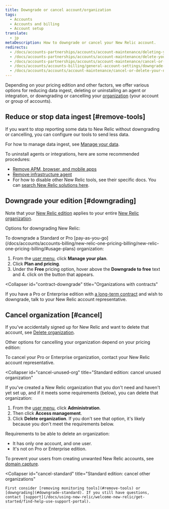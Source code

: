 ```yaml
---
title: Downgrade or cancel account/organization
tags:
  - Accounts
  - Accounts and billing
  - Account setup
translate:
  - jp
metaDescription: How to downgrade or cancel your New Relic account.
redirects:
  - /docs/accounts-partnerships/accounts/account-maintenance/deleting-your-new-relic-account
  - /docs/accounts-partnerships/accounts/account-maintenance/delete-your-new-relic-account
  - /docs/accounts-partnerships/accounts/account-maintenance/cancel-or-delete-your-new-relic-account
  - /docs/accounts/accounts-billing/general-account-settings/downgrade-cancel-account
  - /docs/accounts/accounts/account-maintenance/cancel-or-delete-your-new-relic-account
---
```


Depending on your pricing edition and other factors, we offer various options for reducing data ingest, deleting or uninstalling an agent or integration, or downgrading or cancelling your [organization](/docs/accounts/accounts-billing/new-relic-one-pricing-users/new-relic-account-structure) (your account or group of accounts).

## Reduce or stop data ingest [#remove-tools]

If you want to stop reporting some data to New Relic without downgrading or cancelling, you can configure our tools to send less data. 

For how to manage data ingest, see [Manage your data](/docs/telemetry-data-platform/get-data-new-relic/manage-data/manage-your-data).

To uninstall agents or integrations, here are some recommended procedures:
* [Remove APM, browser, and mobile apps](/docs/apm/new-relic-apm/maintenance/remove-applications-new-relic/)
* [Remove infrastructure agent](/docs/infrastructure/install-infrastructure-agent/update-or-uninstall/uninstall-infrastructure-agent/)
* For how to disable other New Relic tools, see their specific docs. You can [search New Relic solutions here](https://newrelic.com/instant-observability/).

## Downgrade your edition [#downgrading]

Note that your [New Relic edition](/docs/accounts/accounts-billing/new-relic-one-pricing-billing/new-relic-one-pricing-billing/#editions) applies to your entire [New Relic organization](/docs/accounts/accounts-billing/account-structure/new-relic-account-structure). 

Options for downgrading New Relic: 

<CollapserGroup>
  <Collapser
    id="payg-downgrade"
    title="Pay-as-you-go organizations"
  >
To downgrade a Standard or Pro [pay-as-you-go](/docs/accounts/accounts-billing/new-relic-one-pricing-billing/new-relic-one-pricing-billing/#usage-plans) organization: 

1. From the [user menu](/docs/accounts/accounts-billing/general-account-settings/intro-account-settings), click **Manage your plan**. 
2. Click **Plan and pricing**. 
3. Under the **Free** pricing option, hover above the **Downgrade to free** text and 4. click on the button that appears.
  </Collapser>

  <Collapser
    id="contract-downgrade"
    title="Organizations with contracts"
  >
If you have a Pro or Enterprise edition with [a long-term contract](/docs/accounts/accounts-billing/new-relic-one-pricing-billing/new-relic-one-pricing-billing/#usage-plans) and wish to downgrade, talk to your New Relic account representative. 
  </Collapser>
</CollapserGroup>

## Cancel organization [#cancel]

If you've accidentally signed up for New Relic and want to delete that account, see [Delete organization](#cancel-unused-org). 

Other options for cancelling your organization depend on your pricing edition:

<CollapserGroup>
  <Collapser
    id="cancel-pro-enterprise"
    title="Pro or Enterprise edition cancel"
  >
    To cancel your Pro or Enterprise organization, contact your New Relic account representative.
  </Collapser>

  <Collapser
    id="cancel-unused-org"
    title="Standard edition: cancel unused organization"
  >
If you've created a New Relic organization that you don't need and haven't yet set up, and if it meets some requirements (below), you can delete that organization:

1. From the [user menu](/docs/accounts/accounts-billing/general-account-settings/intro-account-settings), click **Administration**.
2. Then click **Access management**.
3. Click **Delete organization**. If you don't see that option, it's likely because you don't meet the requirements below. 

Requirements to be able to delete an organization:

* It has only one account, and one user.
* It's not on Pro or Enterprise edition. 

To prevent your users from creating unwanted New Relic accounts, see [domain capture](/docs/accounts/accounts-billing/account-setup/domain-capture).
  </Collapser>

  <Collapser
    id="cancel-standard"
    title="Standard edition: cancel other organizations"
  >
    First consider [removing monitoring tools](#remove-tools) or [downgrading](#downgrade-standard). If you still have questions, contact [support](/docs/using-new-relic/welcome-new-relic/get-started/find-help-use-support-portal).
  </Collapser>
</CollapserGroup>


